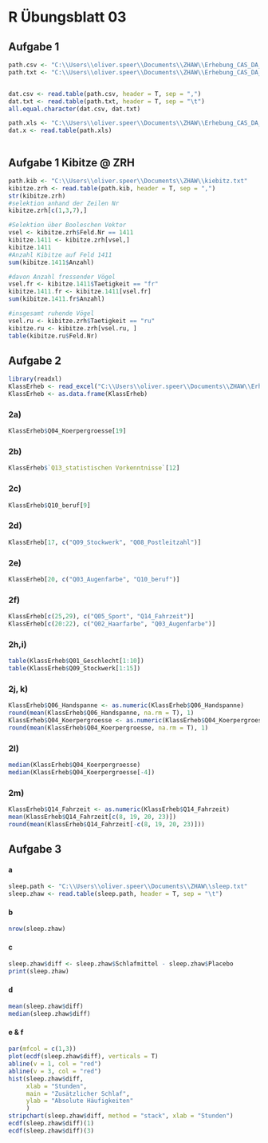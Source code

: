 # R Übungsblatt 03 {.unnumbered}

## Aufgabe 1

```r
path.csv <- "C:\\Users\\oliver.speer\\Documents\\ZHAW\\Erhebung_CAS_DA_HS23.csv"
path.txt <- "C:\\Users\\oliver.speer\\Documents\\ZHAW\\Erhebung_CAS_DA_HS23.txt"


dat.csv <- read.table(path.csv, header = T, sep = ",")
dat.txt <- read.table(path.txt, header = T, sep = "\t")
all.equal.character(dat.csv, dat.txt)

path.xls <- "C:\\Users\\oliver.speer\\Documents\\ZHAW\\Erhebung_CAS_DA_HS23.xlsx"
dat.x <- read.table(path.xls)



```

## Aufgabe 1 Kibitze \@ ZRH

```r
path.kib <- "C:\\Users\\oliver.speer\\Documents\\ZHAW\\kiebitz.txt"
kibitze.zrh <- read.table(path.kib, header = T, sep = ",")
str(kibitze.zrh)
#selektion anhand der Zeilen Nr
kibitze.zrh[c(1,3,7),]

#Selektion über Booleschen Vektor
vsel <- kibitze.zrh$Feld.Nr == 1411
kibitze.1411 <- kibitze.zrh[vsel,]
kibitze.1411
#Anzahl Kibitze auf Feld 1411
sum(kibitze.1411$Anzahl)

#davon Anzahl fressender Vögel
vsel.fr <- kibitze.1411$Taetigkeit == "fr"
kibitze.1411.fr <- kibitze.1411[vsel.fr]
sum(kibitze.1411.fr$Anzahl)

#insgesamt ruhende Vögel
vsel.ru <- kibitze.zrh$Taetigkeit == "ru"
kibitze.ru <- kibitze.zrh[vsel.ru, ]
table(kibitze.ru$Feld.Nr)

```

## Aufgabe 2

```r
library(readxl)
KlassErheb <- read_excel("C:\\Users\\oliver.speer\\Documents\\ZHAW\\Erhebung_CASDA_HS23.xlsx")
KlassErheb <- as.data.frame(KlassErheb)
```

### 2a)

```r
KlassErheb$Q04_Koerpergroesse[19]
```

### 2b)

```r
KlassErheb$`Q13_statistischen Vorkenntnisse`[12]
```

### 2c)

```r
KlassErheb$Q10_beruf[9]
```

### 2d)

```r
KlassErheb[17, c("Q09_Stockwerk", "Q08_Postleitzahl")]

```

### 2e)

```r
KlassErheb[20, c("Q03_Augenfarbe", "Q10_beruf")]
```

### 2f)

```r
KlassErheb[c(25,29), c("Q05_Sport", "Q14_Fahrzeit")]
KlassErheb[c(20:22), c("Q02_Haarfarbe", "Q03_Augenfarbe")]
```

### 2h,i)

```r
table(KlassErheb$Q01_Geschlecht[1:10])
table(KlassErheb$Q09_Stockwerk[1:15])

```

### 2j, k)

```r
KlassErheb$Q06_Handspanne <- as.numeric(KlassErheb$Q06_Handspanne)
round(mean(KlassErheb$Q06_Handspanne, na.rm = T), 1)
KlassErheb$Q04_Koerpergroesse <- as.numeric(KlassErheb$Q04_Koerpergroesse)
round(mean(KlassErheb$Q04_Koerpergroesse, na.rm = T), 1)
```

### 2l)

```r
median(KlassErheb$Q04_Koerpergroesse)
median(KlassErheb$Q04_Koerpergroesse[-4])
```

### 2m)

```r
KlassErheb$Q14_Fahrzeit <- as.numeric(KlassErheb$Q14_Fahrzeit)
mean(KlassErheb$Q14_Fahrzeit[c(8, 19, 20, 23)])
round(mean(KlassErheb$Q14_Fahrzeit[-c(8, 19, 20, 23)]))
```

## Aufgabe 3

#### a

```r

sleep.path <- "C:\\Users\\oliver.speer\\Documents\\ZHAW\\sleep.txt"
sleep.zhaw <- read.table(sleep.path, header = T, sep = "\t")
```

#### b

```r
nrow(sleep.zhaw)
```

#### c

```r
sleep.zhaw$diff <- sleep.zhaw$Schlafmittel - sleep.zhaw$Placebo
print(sleep.zhaw)
```

#### d

```r
mean(sleep.zhaw$diff)
median(sleep.zhaw$diff)
```

#### e & f

```r
par(mfcol = c(1,3))
plot(ecdf(sleep.zhaw$diff), verticals = T)
abline(v = 1, col = "red")
abline(v = 3, col = "red")
hist(sleep.zhaw$diff, 
     xlab = "Stunden", 
     main = "Zusätzlicher Schlaf", 
     ylab = "Absolute Häufigkeiten"
     )
stripchart(sleep.zhaw$diff, method = "stack", xlab = "Stunden")
ecdf(sleep.zhaw$diff)(1)
ecdf(sleep.zhaw$diff)(3)
```
